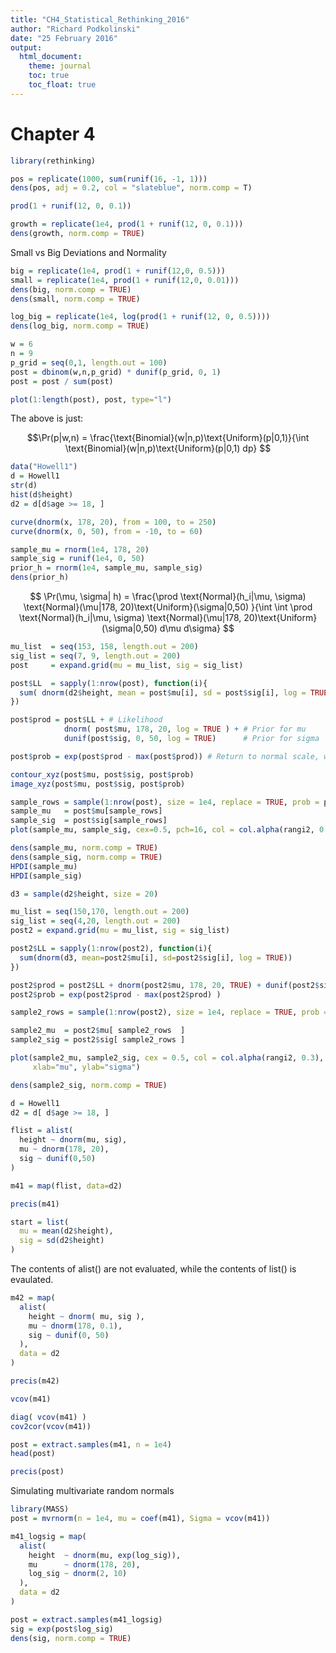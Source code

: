 ```yaml
---
title: "CH4_Statistical_Rethinking_2016"
author: "Richard Podkolinski"
date: "25 February 2016"
output: 
  html_document:
    theme: journal
    toc: true
    toc_float: true
---
```


# Chapter 4

```r
library(rethinking)

```

```r
pos = replicate(1000, sum(runif(16, -1, 1)))
dens(pos, adj = 0.2, col = "slateblue", norm.comp = T)
```


```r
prod(1 + runif(12, 0, 0.1))

growth = replicate(1e4, prod(1 + runif(12, 0, 0.1)))
dens(growth, norm.comp = TRUE)
```


Small vs Big Deviations and Normality 
```r
big = replicate(1e4, prod(1 + runif(12,0, 0.5)))
small = replicate(1e4, prod(1 + runif(12,0, 0.01)))
dens(big, norm.comp = TRUE)
dens(small, norm.comp = TRUE)
```


```r
log_big = replicate(1e4, log(prod(1 + runif(12, 0, 0.5))))
dens(log_big, norm.comp = TRUE)
```




```r
w = 6
n = 9
p_grid = seq(0,1, length.out = 100)
post = dbinom(w,n,p_grid) * dunif(p_grid, 0, 1)
post = post / sum(post)

plot(1:length(post), post, type="l")
```

The above is just:

$$\Pr(p|w,n) = \frac{\text{Binomial}(w|n,p)\text{Uniform}(p|0,1)}{\int \text{Binomial}(w|n,p)\text{Uniform}(p|0,1) dp} $$

```r
data("Howell1")
d = Howell1
str(d)
hist(d$height)
d2 = d[d$age >= 18, ]
```

```r
curve(dnorm(x, 178, 20), from = 100, to = 250)
curve(dnorm(x, 0, 50), from = -10, to = 60)
```

$$ $$

```r
sample_mu = rnorm(1e4, 178, 20)
sample_sig = runif(1e4, 0, 50)
prior_h = rnorm(1e4, sample_mu, sample_sig)
dens(prior_h)
```

$$ \Pr(\mu, \sigma| h) = \frac{\prod \text{Normal}(h_i|\mu, \sigma) \text{Normal}(\mu|178, 20)\text{Uniform}(\sigma|0,50) }{\int \int \prod \text{Normal}(h_i|\mu, \sigma) \text{Normal}(\mu|178, 20)\text{Uniform}(\sigma|0,50) d\mu d\sigma} $$

```r
mu_list  = seq(153, 158, length.out = 200)
sig_list = seq(7, 9, length.out = 200)
post     = expand.grid(mu = mu_list, sig = sig_list)

post$LL  = sapply(1:nrow(post), function(i){
  sum( dnorm(d2$height, mean = post$mu[i], sd = post$sig[i], log = TRUE))
})

post$prod = post$LL + # Likelihood
            dnorm( post$mu, 178, 20, log = TRUE ) + # Prior for mu
            dunif(post$sig, 0, 50, log = TRUE)      # Prior for sigma

post$prob = exp(post$prod - max(post$prod)) # Return to normal scale, without underflow
```


```r
contour_xyz(post$mu, post$sig, post$prob)
image_xyz(post$mu, post$sig, post$prob)
```

```r
sample_rows = sample(1:nrow(post), size = 1e4, replace = TRUE, prob = post$prob)
sample_mu   = post$mu[sample_rows]
sample_sig  = post$sig[sample_rows]
plot(sample_mu, sample_sig, cex=0.5, pch=16, col = col.alpha(rangi2, 0.3))
```

```r
dens(sample_mu, norm.comp = TRUE) 
dens(sample_sig, norm.comp = TRUE)
HPDI(sample_mu)
HPDI(sample_sig)
```

```r
d3 = sample(d2$height, size = 20)

mu_list = seq(150,170, length.out = 200)
sig_list = seq(4,20, length.out = 200)
post2 = expand.grid(mu = mu_list, sig = sig_list)

post2$LL = sapply(1:nrow(post2), function(i){
  sum(dnorm(d3, mean=post2$mu[i], sd=post2$sig[i], log = TRUE))
})

post2$prod = post2$LL + dnorm(post2$mu, 178, 20, TRUE) + dunif(post2$sig, 0, 50, TRUE)
post2$prob = exp(post2$prod - max(post2$prod) )

sample2_rows = sample(1:nrow(post2), size = 1e4, replace = TRUE, prob = post2$prob)

sample2_mu  = post2$mu[ sample2_rows  ]
sample2_sig = post2$sig[ sample2_rows ]

plot(sample2_mu, sample2_sig, cex = 0.5, col = col.alpha(rangi2, 0.3), pch = 16,
     xlab="mu", ylab="sigma")

dens(sample2_sig, norm.comp = TRUE)
```


```r
d = Howell1
d2 = d[ d$age >= 18, ]
```

\begin{align*}

h_i &\sim \text{Normal}(\mu, \sigma) \\
\mu &\sim \text{Normal}(178,20) \\
\sigma &\sim \text{Uniform}(0,50)

\end{align*}

```r
flist = alist(
  height ~ dnorm(mu, sig),
  mu ~ dnorm(178, 20),
  sig ~ dunif(0,50)
)

m41 = map(flist, data=d2)

precis(m41)
```

```r
start = list(
  mu = mean(d2$height),
  sig = sd(d2$height)
)

```

The contents of alist() are not evaluated, while the contents of list() is evaulated. 

```r

m42 = map(
  alist(
    height ~ dnorm( mu, sig ),
    mu ~ dnorm(178, 0.1),
    sig ~ dunif(0, 50)
  ),
  data = d2
)

precis(m42)
```

```r
vcov(m41)

diag( vcov(m41) )
cov2cor(vcov(m41))
```

```r
post = extract.samples(m41, n = 1e4)
head(post)

precis(post)
```

Simulating multivariate random normals

```r
library(MASS)
post = mvrnorm(n = 1e4, mu = coef(m41), Sigma = vcov(m41))
```

```r
m41_logsig = map(
  alist(
    height  ~ dnorm(mu, exp(log_sig)),
    mu      ~ dnorm(178, 20),
    log_sig ~ dnorm(2, 10)
  ),
  data = d2
)

post = extract.samples(m41_logsig)
sig = exp(post$log_sig)
dens(sig, norm.comp = TRUE)

```

